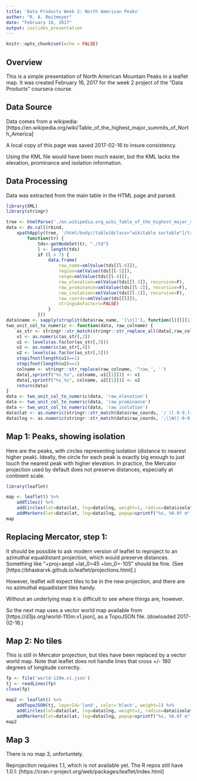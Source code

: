 ```yaml
---
title: 'Data Products Week 2: North American Peaks'
author: "R. A. Reitmeyer"
date: "February 16, 2017"
output: ioslides_presentation
---
```


```r
knitr::opts_chunk$set(echo = FALSE)
```

## Overview

This is a simple presentation of North American Mountain Peaks
in a leaflet map. It was created February 16, 2017 for the 
week 2 project of the "Data Products" coursera course.


## Data Source

Data comes from a wikipedia:
[https://en.wikipedia.org/wiki/Table_of_the_highest_major_summits_of_North_America]

A local copy of this page was saved 2017-02-16 to insure consistency.

Using the KML file would have been much easier, but the KML lacks the elevation,
prominance and isolation information.

## Data Processing

Data was extracted from the main table in the HTML page and parsed.

```r
library(XML)
library(stringr)

tree <- htmlParse('./en.wikipedia.org_wiki_Table_of_the_highest_major_summits_of_North_America.html')
data <- do.call(rbind, 
    xpathApply(tree, '/html/body//table[@class="wikitable sortable"]/tr',
        function(tr) {
            tds<-getNodeSet(tr, "./td")
            l <- length(tds)
            if (l > 7) { 
                data.frame(
                    raw_name=xmlValue(tds[[l-6]]), 
                    region=xmlValue(tds[[l-5]]), 
                    range=xmlValue(tds[[l-4]]), 
                    raw_elevation=xmlValue(tds[[l-3]], recursive=F),
                    raw_prominance=xmlValue(tds[[l-2]], recursive=F),
                    raw_isolation=xmlValue(tds[[l-1]], recursive=F),
                    raw_coords=xmlValue(tds[[l]]),
                    stringsAsFactors=FALSE)
                } 
            }))
data$name <- sapply(strsplit(data$raw_name, '[\n[]'), function(l){l[[1]]})
two_unit_col_to_numeric <- function(data, raw_colname) {
    as_str <- stringr::str_match(stringr::str_replace_all(data[,raw_colname], ',', ''), '([0-9.]+)\\W([a-zA-Z]+)\\n([0-9.]+)\\W+([a-zA-Z]+)')
    v1 <- as.numeric(as_str[,2])
    u1 <- levels(as.factor(as_str[,3]))
    v2 <- as.numeric(as_str[,4])
    u2 <- levels(as.factor(as_str[,5]))
    stopifnot(length(u1)==1)
    stopifnot(length(u2)==1)
    colname <- stringr::str_replace(raw_colname, '^raw_', '')
    data[,sprintf("%s_%s", colname, u1[[1]])] <- v1
    data[,sprintf("%s_%s", colname, u2[[1]])] <- v2
    return(data)
}
data <- two_unit_col_to_numeric(data, 'raw_elevation')
data <- two_unit_col_to_numeric(data, 'raw_prominance')
data <- two_unit_col_to_numeric(data, 'raw_isolation')
data$lat <- as.numeric(stringr::str_match(data$raw_coords, '/ ([-0-9.]+);')[,2])
data$lng <- as.numeric(stringr::str_match(data$raw_coords, ';\\W([-0-9.]+)')[,2])
```

## Map 1: Peaks, showing isolation

Here are the peaks, with circles representing isolation (distance to nearest 
higher peak).  Ideally, the circle for each peak is exactly big enough to just
touch the nearest peak with higher elevation. In practice, the Mercator 
projection used by default does not preserve distances, especially at continent scale.


```r
library(leaflet)

map <- leaflet() %>%
    addTiles() %>%
    addCircles(lat=data$lat, lng=data$lng, weight=1, radius=data$isolation_km*1000) %>%
    addMarkers(lat=data$lat, lng=data$lng, popup=sprintf("%s, %0.0f m", data$name, data$elevation_m))
map
```


## Replacing Mercator, step 1:

It should be possible to ask modern version of leaflet to reproject to
an azimuthal equaldistant projection, which would preserve distances. 
Something like "+proj=aeqd +lat_0=45 +lon_0=-105" should be fine.
(See [https://bhaskarvk.github.io/leaflet/projections.html].)

However, leaflet will expect tiles to be in the new projection, and
there are no azimuthal equadistant tiles handy. 

Without an underlying map it is difficult to see where things are, however.

So the next map uses a vector world map available from [https://d3js.org/world-110m.v1.json], 
as a TopoJSON file. (dowloaded 2017-02-16.) 

## Map 2: No tiles

This is still in Mercator projection, but tiles have been replaced
by a vector world map. Note that leaflet does not handle
lines that cross +/- 180 degrees of longitude correctly.

```r
fp <- file('world-110m.v1.json')
tj <- readLines(fp)
close(fp)

map2 <- leaflet() %>%
    addTopoJSON(tj, layerId='land', color='black', weight=1) %>%
    addCircles(lat=data$lat, lng=data$lng, weight=1, radius=data$isolation_km*1000) %>%
    addMarkers(lat=data$lat, lng=data$lng, popup=sprintf("%s, %0.0f m", data$name, data$elevation_m))
map2
```

## Map 3

There is no map 3, unfortuntely.

Reprojection requires 1.1, which is not available yet. The R repos
still have 1.0.1: [https://cran.r-project.org/web/packages/leaflet/index.html]



